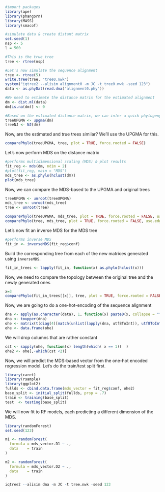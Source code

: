 ```r
#import packages
library(ape)
library(phangorn)
library(MASS)
library(smacof)
```

```r
#simulate data & create distant matrix
set.seed(1)
nsp <- 5
l = 500

#This is the true tree
tree <- rtree(nsp)

#Let's now simulate the sequence alignment
tree <- rtree(5)
write.tree(tree, "tree0.nwk")
system("iqtree2 --alisim alignment0 -m JC -t tree0.nwk -seed 123")
data <- as.phyDat(read.dna("alignment0.phy"))

#We need to estimate the distance matrix for the estimated alignment
dm <- dist.ml(data)
dm[is.na(dm)] <- 0

#Based on the estimated distance matrix, we can infer a quick phylogeny
treeUPGMA <- upgma(dm)
treeNJ <- NJ(dm)
```

Now, are the estimated and true trees similar? We'll use the UPGMA for this.

```r
comparePhylo(treeUPGMA, tree, plot = TRUE, force.rooted = FALSE)
```

Let's now perform MDS on the distance matrix

```r
#performs multidimensional scaling (MDS) & plot results 
fit_reg <- mds(dm, ndim = 2)
#plot(fit_reg, main = "MDS")
mds_tree <- as.phylo(hclust(dm))
plot(mds_tree)
```

Now, we can compare the MDS-based to the UPGMA and original trees

```r
treeUPGMA <- unroot(treeUPGMA)
mds_tree <- unroot(mds_tree)
tree <- unroot(tree)

comparePhylo(treeUPGMA, mds_tree, plot = TRUE, force.rooted = FALSE, use.edge.length = TRUE)
comparePhylo(tree, mds_tree, plot = TRUE, force.rooted = FALSE, use.edge.length = TRUE)
```

Let's now fit an inverse MDS for the MDS tree

```r
#performs inverse MDS
fit_in <- inverseMDS(fit_reg$conf)
```

Build the corresponding tree from each of the new matrices generated using `inverseMDS`.

```r
fit_in_trees <- lapply(fit_in, function(x) as.phylo(hclust(x)))
```

Now, we need to compare the topology between the original tree and the newly generated ones.

```r
x=3
comparePhylo(fit_in_trees[[x]], tree, plot = TRUE, force.rooted = FALSE, use.edge.length = TRUE)
```


Now, we are going to do a one-hot-encoding of the sequence alignment

```r
dna <- apply(as.character(data), 1, function(x) paste0(x, collapse = ""))
dna <- toupper(dna)
ohe <- matrix(t(diag(4)[match(unlist(lapply(dna, utf8ToInt)), utf8ToInt("ACGT")), ]), nrow = length(dna), byrow = TRUE)
ohe <- data.frame(ohe)
```

We will drop columns that are rather constant
```r
cst <- sapply(ohe, function(x) length(which( x == 1))  )
ohe2 <- ohe[,-which(cst <2)]
```

Now, we will predict the MDS-based vector from the one-hot encoded regression model. Let's do the train/test split first.

```r
library(caret)
library(rsample)
library(ggplot2)
fullds <- cbind.data.frame(mds_vector = fit_reg$conf, ohe2)
base_split <- initial_split(fullds, prop = .7)
train <- training(base_split)
test  <- testing(base_split)
```

We will now fit to RF models, each predicting a different dimension of the MDS.

```r
library(randomForest)
set.seed(123)

m1 <- randomForest(
  formula = mds_vector.D1 ~ .,
  data    = train
)

m2 <- randomForest(
  formula = mds_vector.D2 ~ .,
  data    = train
)

```

```r
iqtree2 --alisim dna -m JC -t tree.nwk -seed 123
```



